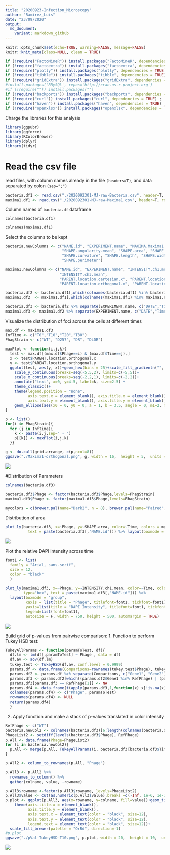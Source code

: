 ---
title: "20200923-Infection_Microscopy"
author: "Ramirez_Luis"
date: "23/09/2020"
output:
  md_document:
    variant: markdown_github
---

```{r global-options, include=TRUE}
knitr::opts_chunk$set(echo=TRUE, warning=FALSE, message=FALSE)
knitr::knit_meta(class=NULL, clean = TRUE)
```


```{r message=FALSE, warning=FALSE}
if (!require("FactoMineR")) install.packages("FactoMineR", dependencies = TRUE) ; library(FactoMineR)
if (!require("factoextra")) install.packages("factoextra", dependencies = TRUE) ; library(factoextra)
if (!require("plotly")) install.packages("plotly", dependencies = TRUE) ; library(plotly)
if (!require("tibble")) install.packages("tibble", dependencies = TRUE) ; library(tibble)
if (!require("gridExtra")) install.packages("gridExtra", dependencies = TRUE) ; library(gridExtra)
#install.packages('RMySQL', repos='http://cran.us.r-project.org')
#if (!require("")) install.packages("")
if (!require("backports")) install.packages("backports", dependencies = TRUE) ; 
if (!require("curl")) install.packages("curl", dependencies = TRUE) ; 
if (!require("haven")) install.packages("haven", dependencies = TRUE) ; 
if (!require("openxlsx")) install.packages("openxlsx", dependencies = TRUE) ; 
```

Charge the libraries for this analysis
```{r echo=FALSE, include=FALSE, warning=FALSE}
library(ggpubr)
library(ggforce)
library(RColorBrewer)
library(dplyr)
library(tidyr)
```

# Read the csv file 
read files, with column names already in the file `(headers=T)`, and data separated by colon `(sep=";")`
```{r}
bacteria.df1 <- read.csv("./2020092301-MJ-raw-Bacteria.csv", header=T, row.names=NULL, sep=",")
maxima1.df1 <- read.csv("./2020092301-MJ-raw-Maxima1.csv", header=T, row.names=NULL, sep=",")
```

Column names of `bacteria.df` dataframe
```{}
colnames(bacteria.df1)
```
```{}
colnames(maxima1.df1)
```

Select the columns to be kept
```{r}
bacteria.newColumns <- c("NAME.id", "EXPERIMENT.name", "MAXIMA.Maxima1.count", 
                         "SHAPE.angularity.mean", "SHAPE.area", "SHAPE.circularity", 
                         "SHAPE.curvature", "SHAPE.length", "SHAPE.width", 
                         "SHAPE.perimeter")

maxima1.newColumns <- c("NAME.id", "EXPERIMENT.name", "INTENSITY.ch1.mean", "INTENSITY.ch2.mean",
                        "INTENSITY.ch3.mean",
                        "PARENT.location.cartesian.x", "PARENT.location.cartesian.y", 
                        "PARENT.location.orthogonal.x", "PARENT.location.orthogonal.y")
```


```{r}
bacteria.df2 <- bacteria.df1[,which(colnames(bacteria.df1) %in% bacteria.newColumns)]
maxima1.df2  <- maxima1.df1[,which(colnames(maxima1.df1) %in% maxima1.newColumns)]
```


```{r}
bacteria.df3 <- bacteria.df2 %>% separate(EXPERIMENT.name, c("DATE","Time","Order","Phage"))
maxima1.df3 <- maxima1.df2 %>% separate(EXPERIMENT.name, c("DATE","Time","Order","Phage"))
```

Visualize the distribution of foci across the cells at different times
```{r message=FALSE, warning=FALSE}
max.df <- maxima1.df3
InfTime <- c("T0","T10","T20","T30")
PhagStrain <- c("WT", "D257", "DR", "DLDR")

maxPlot <- function(i,j,k){
  test <- max.df[(max.df$Phage==i) & (max.df$Time==j),]
  x <- test$PARENT.location.orthogonal.x
  y <- test$PARENT.location.orthogonal.y
  ggplot(test, aes(y, x))+geom_hex(bins = 25)+scale_fill_gradientn("", colours = rev(rainbow(10, end = 4/6)))+
    scale_y_continuous(breaks=seq(-5,5,2), limits=c(-5,5))+
    scale_x_continuous(breaks=seq(-2,2,1), limits=c(-2,2))+
    annotate("text", x=0, y=4.5, label=k, size=2.5) +
    theme_classic()+
    theme(legend.position = "none", 
          axis.text.x = element_blank(), axis.title.x = element_blank(),
          axis.text.y = element_blank(), axis.title.y = element_blank())+
    geom_ellipse(aes(x0 = 0, y0 = 0, a = 1, b = 3.5, angle = 0, m1=2, m2=3))
}

p <- list()
for(i in PhagStrain){
  for (j in InfTime){
    k <- paste(i,j,sep=" - ")
    p[[k]] <- maxPlot(i,j,k)
  }}

g <- do.call(grid.arrange, c(p,ncol=8))
ggsave("./Maxima1-orthogonal.png", g, width = 16,  height = 5,  units = "cm" )
```

![]("./images/Maxima1-orthogonal.png")

#Distribution of Parameters
```{r}
colnames(bacteria.df3)
```

```{r}
bacteria.df3$Phage <- factor(bacteria.df3$Phage,levels=PhagStrain)
maxima1.df3$Phage <- factor(maxima1.df3$Phage,levels=PhagStrain)

mycolors = c(brewer.pal(name="Dark2", n = 8), brewer.pal(name="Paired", n = 6))
```

Distribution of area
```{r message=FALSE, warning=FALSE}
plot_ly(bacteria.df3, x=~Phage, y=~SHAPE.area, color=~Time, colors = mycolors, type="box",
          text = paste(bacteria.df3[,"NAME.id"])) %>% layout(boxmode = "group", xaxis = list(title = "Phage"), autosize = F, width = 750, height = 500, automargin = TRUE)
```

![]("./images/plotly1.png")

Plot the relative DAPI intensity across time 
```{r message=FALSE, warning=FALSE}
font1 <- list(
  family = "Arial, sans-serif",
  size = 12,
  color = "black"
  )

plot_ly(maxima1.df3, x=~Phage, y=~INTENSITY.ch1.mean, color=~Time, colors = mycolors, 
        type="box", text = paste(maxima1.df3[,"NAME.id"])) %>%
  layout(boxmode = "group", 
         xaxis = list(title = "Phage", titlefont=font1, tickfont=font1), 
         yaxis=list(title = "DAPI Intensity", titlefont=font1, tickfont=font1), 
         legend=list(font=font1),
         autosize = F, width = 750, height = 500, automargin = TRUE)
```

![]("./images/plotly2.png")

Build grid of p-values from pairwise comparison:
1. Function to perform Tukey HSD test:
```{r}
TukeyAllParams <- function(paramToTest, df){
  df.lm <- lm(df[,paramToTest] ~ Phage , data = df)
  df.av <- aov(df.lm)
  tukey.test <- TukeyHSD(df.av, conf.level = 0.9999)
  params.df <- data.frame(Comparisons=rownames(tukey.test$Phage), tukey.test$Phage[,"p adj"])
  params.df2 <- params.df %>% separate(Comparisons, c("Gene1", "Gene2"))
  params.df3 <- params.df2[which((params.df2$Gene1 %in% RefPhage) | (params.df2$Gene2 %in% RefPhage)),]
  params.df3[params.df3 == RefPhage[1]] <- NA
  params.df4 <- data.frame(t(apply(params.df3,1,function(x) x[!is.na(x)])))
  colnames(params.df4) <- c("Phage", paramToTest)
  rownames(params.df4) <- NULL
  return(params.df4)
  }
```
2. Apply function and make a stack of p-values translated in color intensity
```{r message=FALSE, warning=FALSE}
RefPhage <- c("WT")
bacteria.newCol2 <- colnames(bacteria.df3)[6:length(colnames(bacteria.df3))]
PhageList2 <- setdiff(levels(bacteria.df3$Phage), RefPhage)
p.All <- data.frame(Phage=PhageList2)
for (i in bacteria.newCol2){
  p.All <- merge(p.All, TukeyAllParams(i, bacteria.df3[bacteria.df3$Time=="T10",]), by = "Phage", all.x = TRUE)
}

p.All2 <- column_to_rownames(p.All, "Phage")

p.All3 <- p.All2 %>%
  rownames_to_column() %>%
  gather(colname, value, -rowname)

p.All3$rowname <-factor(p.All3$rowname, levels=PhageList2)
p.All3$value <- cut(as.numeric(p.All3$value),breaks =c(-Inf, 1e-6, 1e-3, 0.01, 0.05, Inf))
p.plot <- ggplot(p.All3, aes(x=rowname, y=colname, fill=value))+geom_tile()+
    theme(axis.title.x = element_blank(),
          axis.title.y = element_blank(), 
          axis.text.x = element_text(color = "black", size=12),
          axis.text.y = element_text(color = "black", size=12),
          legend.text = element_text(color = "black", size=12))+
  scale_fill_brewer(palette = "OrRd", direction=-1)
#p.plot
ggsave("./pVal-TukeyHSD-T10.png", p.plot, width = 20,  height = 10,  units = "cm" )
```

![]("./images/pVal-TukeyHSD-T10.png")